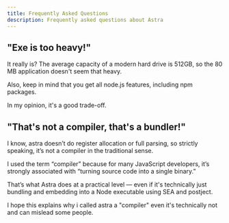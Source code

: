```yaml
---
title: Frequently Asked Questions
description: Frequently asked questions about Astra
---
```

## "Exe is too heavy!"
It really is? The average capacity of a modern hard drive is 512GB, so the 80 MB application doesn't seem that heavy.

Also, keep in mind that you get all node.js features, including npm packages.

In my opinion, it's a good trade-off.

## "That's not a compiler, that's a bundler!"
I know, astra doesn’t do register allocation or full parsing, so strictly speaking, it’s not a compiler in the traditional sense.

I used the term “compiler” because for many JavaScript developers, it’s strongly associated with “turning source code into a single binary.” 

That’s what Astra does at a practical level — even if it's technically just bundling and embedding into a Node executable using SEA and postject.

I hope this explains why i called astra a "compiler" even it's technically not and can mislead some people.

